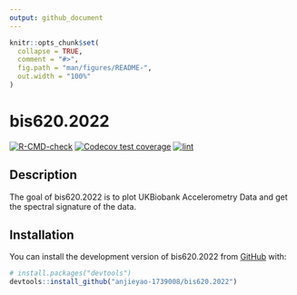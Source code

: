 ```yaml
---
output: github_document
---
```


<!-- README.md is generated from README.Rmd. Please edit that file -->

```r
knitr::opts_chunk$set(
  collapse = TRUE,
  comment = "#>",
  fig.path = "man/figures/README-",
  out.width = "100%"
)
```

# bis620.2022

<!-- badges: start -->
[![R-CMD-check](https://github.com/anjieyao-1739008/bis620.2022/actions/workflows/R-CMD-check.yaml/badge.svg)](https://github.com/anjieyao-1739008/bis620.2022/actions/workflows/R-CMD-check.yaml)
[![Codecov test coverage](https://codecov.io/gh/anjieyao-1739008/bis620.2022/branch/main/graph/badge.svg)](https://app.codecov.io/gh/anjieyao-1739008/bis620.2022?branch=main)
[![lint](https://github.com/anjieyao-1739008/bis620.2022/actions/workflows/lint.yaml/badge.svg)](https://github.com/anjieyao-1739008/bis620.2022/actions/workflows/lint.yaml)
<!-- badges: end -->


## Description
The goal of bis620.2022 is to plot UKBiobank Accelerometry Data and get the spectral signature of the data.


## Installation

You can install the development version of bis620.2022 from [GitHub](https://github.com/) with:

``` r
# install.packages("devtools")
devtools::install_github("anjieyao-1739008/bis620.2022")
```
